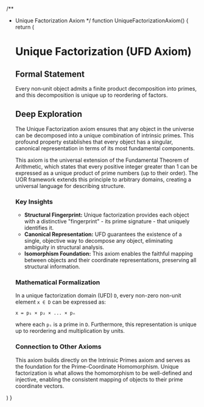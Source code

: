 
/**
 * Unique Factorization Axiom
 */
function UniqueFactorizationAxiom() {
  return (
    <SectionTemplate>
      <h1>Unique Factorization (UFD Axiom)</h1>
      
      <h2>Formal Statement</h2>
      <p>
        Every non‑unit object admits a finite product decomposition into primes, and 
        this decomposition is unique up to reordering of factors.
      </p>
      
      <h2>Deep Exploration</h2>
      <p>
        The Unique Factorization axiom ensures that any object in the universe can be decomposed 
        into a unique combination of intrinsic primes. This profound property establishes 
        that every object has a singular, canonical representation in terms of its most 
        fundamental components.
      </p>
      
      <p>
        This axiom is the universal extension of the Fundamental Theorem of Arithmetic, 
        which states that every positive integer greater than 1 can be expressed as a unique 
        product of prime numbers (up to their order). The UOR framework extends this principle 
        to arbitrary domains, creating a universal language for describing structure.
      </p>
      
      <h3>Key Insights</h3>
      <ul>
        <li>
          <strong>Structural Fingerprint:</strong> Unique factorization provides each object with 
          a distinctive "fingerprint" - its prime signature - that uniquely identifies it.
        </li>
        <li>
          <strong>Canonical Representation:</strong> UFD guarantees the existence of a single, 
          objective way to decompose any object, eliminating ambiguity in structural analysis.
        </li>
        <li>
          <strong>Isomorphism Foundation:</strong> This axiom enables the faithful mapping between 
          objects and their coordinate representations, preserving all structural information.
        </li>
      </ul>
      
      <h3>Mathematical Formalization</h3>
      <p>
        In a unique factorization domain (UFD) <code>D</code>, every non-zero non-unit element 
        <code>x ∈ D</code> can be expressed as:
      </p>
      <p>
        <code>x = p₁ × p₂ × ... × pₙ</code>
      </p>
      <p>
        where each <code>pᵢ</code> is a prime in <code>D</code>. Furthermore, this representation 
        is unique up to reordering and multiplication by units.
      </p>
      
      <h3>Connection to Other Axioms</h3>
      <p>
        This axiom builds directly on the Intrinsic Primes axiom and serves as the foundation for 
        the Prime-Coordinate Homomorphism. Unique factorization is what allows the homomorphism 
        to be well-defined and injective, enabling the consistent mapping of objects to their 
        prime coordinate vectors.
      </p>
    </SectionTemplate>
  )
}
